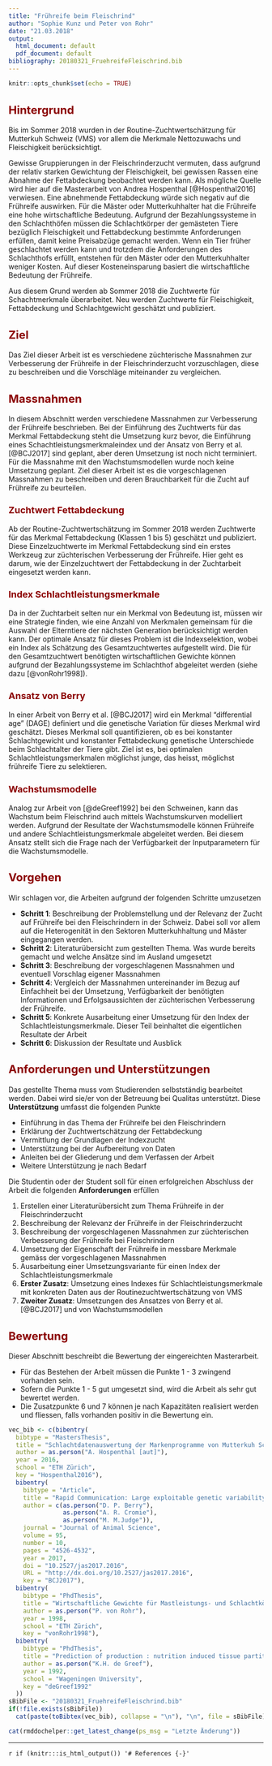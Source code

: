 ```yaml
---
title: "Frühreife beim Fleischrind"
author: "Sophie Kunz und Peter von Rohr"
date: "21.03.2018"
output:
  html_document: default
  pdf_document: default
bibliography: 20180321_FruehreifeFleischrind.bib
---
```


```r
knitr::opts_chunk$set(echo = TRUE)
```

<style type="text/css">
h1.title {
  font-size: 32px;
  color: Black;
}
h1 { /* Header 1 */
  font-size: 28px;
  color: DarkRed;
}
h2 { /* Header 2 */
    font-size: 22px;
  color: DarkRed;
}
h3 { /* Header 3 */
  font-size: 18px;
  color: DarkRed;
}
</style>

## Hintergrund
Bis im Sommer 2018 wurden in der Routine-Zuchtwertschätzung für Mutterkuh Schweiz (VMS) vor allem die Merkmale Nettozuwachs und  Fleischigkeit berücksichtigt. 

Gewisse Gruppierungen in der Fleischrinderzucht vermuten, dass aufgrund der relativ starken Gewichtung der Fleischigkeit, bei gewissen Rassen eine Abnahme der  Fettabdeckung beobachtet werden kann. Als mögliche Quelle wird hier auf die  Masterarbeit von Andrea Hospenthal [@Hospenthal2016] verwiesen. Eine abnehmende Fettabdeckung würde sich negativ auf die Frühreife auswirken. Für die Mäster oder Mutterkuhhalter hat die Frühreife eine hohe wirtschaftliche Bedeutung. Aufgrund der Bezahlungssysteme in den Schlachthöfen müssen die Schlachtkörper der gemästeten Tiere bezüglich Fleischigkeit und Fettabdeckung bestimmte Anforderungen erfüllen, damit keine Preisabzüge gemacht werden. Wenn ein Tier früher geschlachtet werden kann und trotzdem die Anforderungen des Schlachthofs erfüllt, entstehen für den Mäster oder den Mutterkuhhalter weniger Kosten. Auf dieser Kosteneinsparung basiert die wirtschaftliche Bedeutung der Frühreife.

Aus diesem Grund werden ab Sommer 2018 die Zuchtwerte für Schachtmerkmale überarbeitet. Neu werden Zuchtwerte für Fleischigkeit, Fettabdeckung und Schlachtgewicht geschätzt und publiziert. 


## Ziel
Das Ziel dieser Arbeit ist es verschiedene züchterische Massnahmen zur Verbesserung der Frühreife in der Fleischrinderzucht vorzuschlagen, diese zu beschreiben und die Vorschläge miteinander zu vergleichen. 


## Massnahmen
In diesem Abschnitt werden verschiedene Massnahmen zur Verbesserung der Frühreife beschrieben. Bei der Einführung des Zuchtwerts für das Merkmal Fettabdeckung steht die Umsetzung kurz bevor, die Einführung eines Schachtleistungsmerkmaleindex und der Ansatz von Berry et al. [@BCJ2017] sind geplant, aber deren Umsetzung ist noch nicht terminiert. Für die Massnahme mit den Wachstumsmodellen wurde noch keine Umsetzung geplant. Ziel dieser Arbeit ist es die vorgeschlagenen Massnahmen zu beschreiben und deren Brauchbarkeit für die Zucht auf Frühreife zu beurteilen.

### Zuchtwert Fettabdeckung
Ab der Routine-Zuchtwertschätzung im Sommer 2018 werden Zuchtwerte für das Merkmal Fettabdeckung (Klassen 1 bis 5) geschätzt und publiziert. Diese Einzelzuchtwerte im Merkmal Fettabdeckung sind ein erstes Werkzeug zur züchterischen Verbesserung der Frühreife. Hier geht es darum, wie der Einzelzuchtwert der Fettabdeckung in der Zuchtarbeit eingesetzt werden kann. 

### Index Schlachtleistungsmerkmale
Da in der Zuchtarbeit selten nur ein Merkmal von Bedeutung ist, müssen wir eine Strategie finden, wie eine Anzahl von Merkmalen gemeinsam für die Auswahl der Elterntiere der nächsten Generation berücksichtigt werden kann. Der optimale Ansatz für dieses Problem ist die Indexselektion, wobei ein Index als Schätzung des Gesamtzuchtwertes aufgestellt wird. Die für den Gesamtzuchtwert benötigten wirtschaftlichen Gewichte können aufgrund der Bezahlungssysteme im Schlachthof abgeleitet werden (siehe dazu [@vonRohr1998]).

### Ansatz von Berry
In einer Arbeit von Berry et al. [@BCJ2017] wird ein Merkmal "differential age" (DAGE) definiert und die genetische Variation für dieses Merkmal wird geschätzt. Dieses Merkmal soll quantifizieren, ob es bei konstanter Schlachtgewicht und konstanter Fettabdeckung genetische Unterschiede beim Schlachtalter der Tiere gibt. Ziel ist es, bei optimalen Schlachtleistungsmerkmalen möglichst junge, das heisst, möglichst frühreife Tiere zu selektieren.


### Wachstumsmodelle
Analog zur Arbeit von [@deGreef1992] bei den Schweinen, kann das Wachstum beim Fleischrind auch mittels Wachstumskurven modelliert werden. Aufgrund der Resultate der Wachstumsmodelle können Frühreife und andere Schlachtleistungsmerkmale abgeleitet werden. Bei diesem Ansatz stellt sich die Frage nach der Verfügbarkeit der Inputparametern für die Wachstumsmodelle. 


## Vorgehen
Wir schlagen vor, die Arbeiten aufgrund der folgenden Schritte umzusetzen

* __Schritt 1__: Beschreibung der Problemstellung und der Relevanz der Zucht auf Frühreife bei den Fleischrindern in der Schweiz. Dabei soll vor allem auf die Heterogenität in den Sektoren Mutterkuhhaltung und Mäster eingegangen werden.
* __Schritt 2__: Literaturübersicht zum gestellten Thema. Was wurde bereits gemacht und welche Ansätze sind im Ausland umgesetzt
* __Schritt 3__: Beschreibung der vorgeschlagenen Massnahmen und eventuell Vorschlag eigener Massnahmen
* __Schritt 4__: Vergleich der Massnahmen untereinander im Bezug auf Einfachheit bei der Umsetzung, Verfügbarkeit der benötigten Informationen und Erfolgsaussichten der züchterischen Verbesserung der Frühreife. 
* __Schritt 5__: Konkrete Ausarbeitung einer Umsetzung für den Index der Schlachtleistungsmerkmale. Dieser Teil beinhaltet die eigentlichen Resultate der Arbeit
* __Schritt 6__: Diskussion der Resultate und Ausblick


## Anforderungen und Unterstützungen
Das gestellte Thema muss vom Studierenden selbstständig bearbeitet werden. Dabei wird sie/er von der Betreuung bei Qualitas unterstützt. Diese __Unterstützung__ umfasst die folgenden Punkte 

* Einführung in das Thema der Frühreife bei den Fleischrindern
* Erklärung der Zuchtwertschätzung der Fettabdeckung
* Vermittlung der Grundlagen der Indexzucht
* Unterstützung bei der Aufbereitung von Daten
* Anleiten bei der Gliederung und dem Verfassen der Arbeit
* Weitere Unterstützung je nach Bedarf

Die Studentin oder der Student soll für einen erfolgreichen Abschluss der Arbeit die folgenden __Anforderungen__ erfüllen 

1. Erstellen einer Literaturübersicht zum Thema Frühreife in der Fleischrinderzucht
2. Beschreibung der Relevanz der Frühreife in der Fleischrinderzucht
3. Beschreibung der vorgeschlagenen Massnahmen zur züchterischen Verbesserung der Frühreife bei Fleischrindern
4. Umsetzung der Eigenschaft der Frühreife in messbare Merkmale gemäss der vorgeschlagenen Massnahmen
5. Ausarbeitung einer Umsetzungsvariante für einen Index der Schlachtleistungsmerkmale 
6. __Erster Zusatz__: Umsetzung eines Indexes für Schlachtleistungsmerkmale mit konkreten Daten aus der Routinezuchtwertschätzung von VMS
7. __Zweiter Zusatz__: Umsetzungen des Ansatzes von Berry et al. [@BCJ2017] und von Wachstumsmodellen


## Bewertung
Dieser Abschnitt beschreibt die Bewertung der eingereichten Masterarbeit. 

* Für das Bestehen der Arbeit müssen die Punkte 1 - 3 zwingend vorhanden sein. 
* Sofern die Punkte 1 - 5 gut umgesetzt sind, wird die Arbeit als sehr gut bewertet werden. 
* Die Zusatzpunkte 6 und 7 können je nach Kapazitäten realisiert werden und fliessen, falls vorhanden positiv in die Bewertung ein.


```r
vec_bib <- c(bibentry(
  bibtype = "MastersThesis",
  title = "Schlachtdatenauswertung der Markenprogramme von Mutterkuh Schweiz",
  author = as.person("A. Hospenthal [aut]"),
  year = 2016,
  school = "ETH Zürich",
  key = "Hospenthal2016"),
  bibentry(
    bibtype = "Article",
    title = "Rapid Communication: Large exploitable genetic variability exists to shorten age at slaughter in cattle",
    author = c(as.person("D. P. Berry"),
               as.person("A. R. Cromie"),
               as.person("M. M.Judge")),
    journal = "Journal of Animal Science",
    volume = 95,
    number = 10,
    pages = "4526-4532",
    year = 2017,
    doi = "10.2527/jas2017.2016",
    URL = "http://dx.doi.org/10.2527/jas2017.2016",
    key = "BCJ2017"),
  bibentry(
    bibtype = "PhdThesis",
    title = "Wirtschaftliche Gewichte für Mastleistungs- und Schlachtkörperqualitatsmerkmale beim Schwein",
    author = as.person("P. von Rohr"),
    year = 1998,
    school = "ETH Zürich",
    key = "vonRohr1998"),
  bibentry(
    bibtype = "PhdThesis",
    title = "Prediction of production : nutrition induced tissue partitioning in growing pigs",
    author = as.person("K.H. de Greef"),
    year = 1992,
    school = "Wageningen University",
    key = "deGreef1992"
  ))
sBibFile <- "20180321_FruehreifeFleischrind.bib"
if(!file.exists(sBibFile))
  cat(paste(toBibtex(vec_bib), collapse = "\n"), "\n", file = sBibFile)
```

```r
cat(rmddochelper::get_latest_change(ps_msg = "Letzte Änderung"))
```

---

`r if (knitr:::is_html_output()) '# References {-}'`



